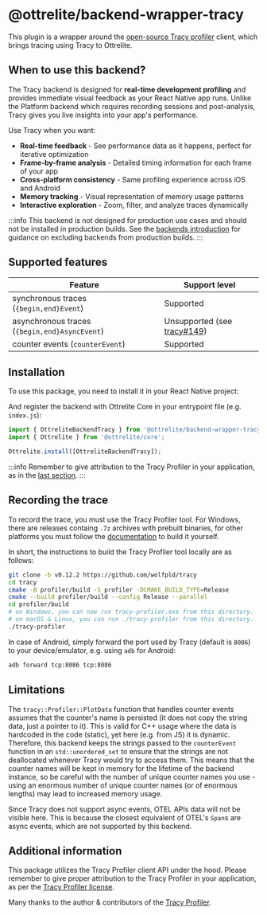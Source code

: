 # @ottrelite/backend-wrapper-tracy

This plugin is a wrapper around the [open-source Tracy profiler](https://github.com/wolfpld/tracy) client, which brings tracing using Tracy to Ottrelite.

## When to use this backend?

The Tracy backend is designed for **real-time development profiling** and provides immediate visual feedback as your React Native app runs. Unlike the Platform backend which requires recording sessions and post-analysis, Tracy gives you live insights into your app's performance.

Use Tracy when you want:
- **Real-time feedback** - See performance data as it happens, perfect for iterative optimization
- **Frame-by-frame analysis** - Detailed timing information for each frame of your app
- **Cross-platform consistency** - Same profiling experience across iOS and Android
- **Memory tracking** - Visual representation of memory usage patterns
- **Interactive exploration** - Zoom, filter, and analyze traces dynamically

:::info
This backend is not designed for production use cases and should not be installed in production builds. See the [backends introduction](/docs/backends/introduction#production-builds) for guidance on excluding backends from production builds.
:::

## Supported features

| Feature                                       | Support level                                                              |
| --------------------------------------------- | -------------------------------------------------------------------------- |
| synchronous traces (`{begin,end}Event`)       | Supported                                                                  |
| asynchronous traces (`{begin,end}AsyncEvent`) | Unsupported (see [tracy#149](https://github.com/wolfpld/tracy/issues/149)) |
| counter events (`counterEvent`)               | Supported                                                                  |

## Installation

To use this package, you need to install it in your React Native project:


<PackageManagerTabs command="install @ottrelite/backend-wrapper-tracy" />

And register the backend with Ottrelite Core in your entrypoint file (e.g. `index.js`):

```typescript
import { OttreliteBackendTracy } from '@ottrelite/backend-wrapper-tracy';
import { Ottrelite } from '@ottrelite/core';

Ottrelite.install([OttreliteBackendTracy]);
```

:::info
Remember to give attribution to the Tracy Profiler in your application, as in the [last section](#additional-information).
:::

## Recording the trace

To record the trace, you must use the Tracy Profiler tool. For Windows, there are releases containg `.7z` archives with prebuilt binaries, for other platforms you must follow the [documentation](https://github.com/wolfpld/tracy/releases/latest/download/tracy.pdf) to build it yourself. 

In short, the instructions to build the Tracy Profiler tool locally are as follows:

```bash
git clone -b v0.12.2 https://github.com/wolfpld/tracy
cd tracy
cmake -B profiler/build -S profiler -DCMAKE_BUILD_TYPE=Release
cmake --build profiler/build --config Release --parallel
cd profiler/build
# on Windows, you can now run tracy-profiler.exe from this directory.
# on macOS & Linux, you can run ./tracy-profiler from this directory.
./tracy-profiler
```

In case of Android, simply forward the port used by Tracy (default is `8086`) to your device/emulator, e.g. using `adb` for Android:

```bash
adb forward tcp:8086 tcp:8086
```

## Limitations

The `tracy::Profiler::PlotData` function that handles counter events assumes that the counter's name is persisted (it does not copy the string data, just a pointer to it). This is valid for C++ usage where the data is hardcoded in the code (static), yet here (e.g. from JS) it is dynamic. Therefore, this backend keeps the strings passed to the `counterEvent` function in an `std::unordered_set` to ensure that the strings are not deallocated whenever Tracy would try to access them. This means that the counter names will be kept in memory for the lifetime of the backend instance, so be careful with the number of unique counter names you use - using an enormous number of unique counter names (or of enormous lengths) may lead to increased memory usage.

Since Tracy does not support async events, OTEL APIs data will not be visible here. This is because the closest equivalent of OTEL's `Span`s are async events, which are not supported by this backend.

## Additional information

This package utilizes the Tracy Profiler client API under the hood. Please remember to give proper attribution to the Tracy Profiler in your application, as per the [Tracy Profiler license](https://github.com/wolfpld/tracy/blob/master/LICENSE).

Many thanks to the author & contributors of the [Tracy Profiler](https://github.com/wolfpld/tracy).
